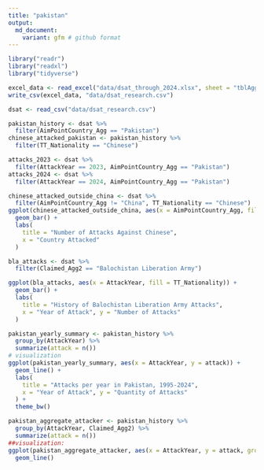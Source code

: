 ```yaml
---
title: "pakistan"
output:
  md_document:
    variant: gfm # github format
---
```


```r
library("readr")
library("readxl")
library("tidyverse")
```

```r
excel_data <- read_excel("data/dsat_through_2024.xlsx", sheet = "tblAggregation_Attacks_QTA")
write_csv(excel_data, "data/dsat_research.csv")
```


```r
dsat <- read_csv("data/dsat_research.csv")
```

```r
pakistan_history <- dsat %>%
  filter(AimPointCountry_Agg == "Pakistan")
chinese_attacked_pakistan <- pakistan_history %>%
  filter(TT_Nationality == "Chinese")
```

```r
attacks_2023 <- dsat %>%
  filter(AttackYear == 2023, AimPointCountry_Agg == "Pakistan") 
attacks_2024 <- dsat %>%
  filter(AttackYear == 2024, AimPointCountry_Agg == "Pakistan")
```

```r
chinese_attacked_outside_china <- dsat %>%
  filter(AimPointCountry_Agg != "China", TT_Nationality == "Chinese") 
ggplot(chinese_attacked_outside_china, aes(x = AimPointCountry_Agg, fill = AimPointCountry_Agg)) +
  geom_bar() +
  labs(
    title = "Number of Attacks Against Chinese",
    x = "Country Attacked"
  )
```

```r
bla_attacks <- dsat %>%
  filter(Claimed_Agg2 == "Balochistan Liberation Army")

ggplot(bla_attacks, aes(x = AttackYear, fill = TT_Nationality)) +
  geom_bar() + 
  labs(
    title = "History of Balochistan Liberation Army Attacks",
    x = "Year of Attack", y = "Number of Attacks"
  )
```


```r
pakistan_yearly_summary <- pakistan_history %>%
  group_by(AttackYear) %>%
  summarize(attack = n())
# visualization
ggplot(pakistan_yearly_summary, aes(x = AttackYear, y = attack)) +
  geom_line() + 
  labs(
    title = "Attacks per year in Pakistan, 1995-2024",
    x = "Year of Attack", y = "Quantity of Attacks"
  ) +
  theme_bw()
```

```r
pakistan_aggregate_attacker <- pakistan_history %>%
  group_by(AttackYear, Claimed_Agg2) %>%
  summarize(attack = n())
##visualization:
ggplot(pakistan_aggregate_attacker, aes(x = AttackYear, y = attack, group = Claimed_Agg2)) +
  geom_line()
```


